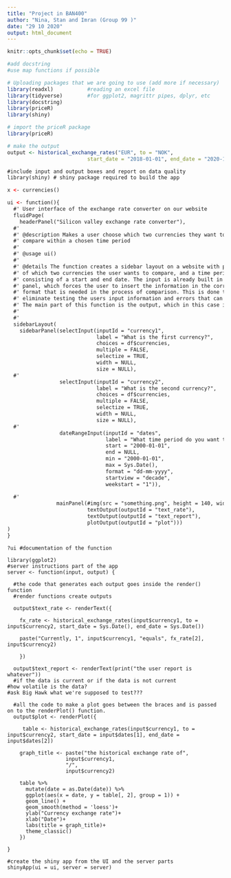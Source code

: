 ```yaml
---
title: "Project in BAN400"
author: "Nina, Stan and Imran (Group 99 )"
date: "29 10 2020"
output: html_document
---
```


```r
knitr::opts_chunk$set(echo = TRUE)

#add docstring
#use map functions if possible

# Uploading packages that we are going to use (add more if necessary)
library(readxl)           #reading an excel file
library(tidyverse)        #for ggplot2, magrittr pipes, dplyr, etc
library(docstring)
library(priceR)
library(shiny)
```

```r

# import the priceR package
library(priceR)

# make the output
output <- historical_exchange_rates("EUR", to = "NOK",
                          start_date = "2018-01-01", end_date = "2020-11-21")


```

```ui
#include input and output boxes and report on data quality
library(shiny) # shiny package required to build the app

x <- currencies()

ui <- function(){
  #' User interface of the exchange rate converter on our website
  fluidPage(
    headerPanel("Silicon valley exchange rate converter"),
  #' 
  #' @description Makes a user choose which two currencies they want to
  #' compare within a chosen time period
  #' 
  #' @usage ui()
  #'
  #' @details The function creates a sidebar layout on a website with panels
  #' of which two currencies the user wants to compare, and a time period with
  #' consisting of a start and end date. The input is already built in for each
  #' panel, which forces the user to insert the information in the correct
  #' format that is needed in the process of comparison. This is done to
  #' eliminate testing the users input information and errors that can occur.
  #' The main part of this function is the output, which in this case is .... 
  #' 
  #'
  sidebarLayout(
    sidebarPanel(selectInput(inputId = "currency1",
                             label = "What is the first currency?",
                             choices = df$currencies,
                             multiple = FALSE,
                             selectize = TRUE,
                             width = NULL,
                             size = NULL),
  #'               
                 selectInput(inputId = "currency2", 
                             label = "What is the second currency?",
                             choices = df$currencies,
                             multiple = FALSE,
                             selectize = TRUE,
                             width = NULL,
                             size = NULL),
  #'               
                 dateRangeInput(inputId = "dates",
                                label = "What time period do you want to look at?",
                                start = "2000-01-01",
                                end = NULL,
                                min = "2000-01-01",
                                max = Sys.Date(),
                                format = "dd-mm-yyyy",
                                startview = "decade",
                                weekstart = "1")),
  
  #'          
                mainPanel(#img(src = "something.png", height = 140, width = 400), #for the gif or something
                          textOutput(outputId = "text_rate"),
                          textOutput(outputId = "text_report"),
                          plotOutput(outputId = "plot"))) 
)
}

?ui #documentation of the function

```

```server
library(ggplot2)
#server instructions part of the app
server <- function(input, output) {
  
  #the code that generates each output goes inside the render() function
  #render functions create outputs
  
  output$text_rate <- renderText({
    
    fx_rate <- historical_exchange_rates(input$currency1, to = input$currency2, start_date = Sys.Date(), end_date = Sys.Date())
    
    paste("Currently, 1", input$currency1, "equals", fx_rate[2], input$currency2)
    
    })
  
  output$text_report <- renderText(print("the user report is whatever"))
  #if the data is current or if the data is not current
#how volatile is the data?
#ask Big Hawk what we're supposed to test???
  
  #all the code to make a plot goes between the braces and is passed on to the renderPlot() function.
  output$plot <- renderPlot({
    
     table <- historical_exchange_rates(input$currency1, to = input$currency2, start_date = input$dates[1], end_date = input$dates[2])
     
    graph_title <- paste("the historical exchange rate of",
                   input$currency1,
                   "/",
                   input$currency2)
    
    table %>%
      mutate(date = as.Date(date)) %>%
      ggplot(aes(x = date, y = table[, 2], group = 1)) +
      geom_line() +
      geom_smooth(method = 'loess')+
      ylab("Currency exchange rate")+
      xlab("Date")+
      labs(title = graph_title)+
      theme_classic()
    })

}

```


```shiny
#create the shiny app from the UI and the server parts
shinyApp(ui = ui, server = server)
```

